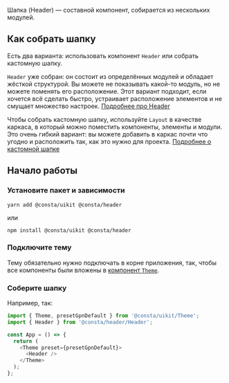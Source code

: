 Шапка (Header) — составной компонент, собирается из нескольких модулей.

## Как собрать шапку

Есть два варианта: использовать компонент `Header` или собрать кастомную шапку.

`Header` уже собран: он состоит из определённых модулей и обладает жёсткой структурой. Вы можете не показывать какой-то модуль, но не можете поменять его расположение. Этот вариант подходит, если хочется всё сделать быстро, устраивает расположение элементов и не смущает множество настроек. [Подробнее про Header](##LIBS.LIB.STAND/lib:header/stand:components-header-stable)

Чтобы собрать кастомную шапку, используйте `Layout` в качестве каркаса, в который можно поместить компоненты, элементы и модули. Это очень гибкий вариант: вы можете добавить в каркас почти что угодно и расположить так, как это нужно для проекта. [Подробнее о кастомной шапке](##LIBS.LIB.STAND/lib:header/stand:components-layout-stable)

## Начало работы

### Установите пакет и зависимости

`yarn add @consta/uikit @consta/header`

или

`npm install @consta/uikit @consta/header`

### Подключите тему

Тему обязательно нужно подключать в корне приложения, так, чтобы все компоненты были вложены в [компонент `Theme`](##LIBS.LIB.STAND/lib:uikit/stand:components-theme-stable).

### Соберите шапку

Например, так:

```js
import { Theme, presetGpnDefault } from '@consta/uikit/Theme';
import { Header } from '@consta/header/Header';

const App = () => {
  return (
    <Theme preset={presetGpnDefault}>
      <Header />
    </Theme>
  );
};
```
